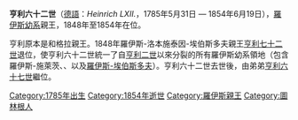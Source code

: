 {{Expand language|1=en|time=2020-08-29T12:04:50+00:00}}
{{Infobox noble
| name        = 亨利六十二世
| image       = File:Heinrich LXII.jpg
| succession  = 羅伊斯幼系親王
| reign       = 1848年10月1日 — 1854年6月19日
| successor   = [[亨利六十七世_(羅伊斯幼系)|亨利六十七世]]
| birth_date  = {{birth date|1785|5|31|df=y}}
| birth_place = [[施萊茨|施萊茨]]
| death_date  = {{death date and age|1854|6|19|1785|5|31|df=y}}
| death_place = 施萊茨
| father      = [[亨利四十二世_(羅伊斯-施萊茨和格拉)|亨利四十二世]]
| mother      = 霍亨洛厄-基希貝格的卡羅琳
}}

'''亨利六十二世'''（[[德語|德語]]：''Heinrich LXII.''，1785年5月31日 — 1854年6月19日），[[羅伊斯幼系親王國|羅伊斯幼系]]親王，1848年至1854年在位。

亨利原本是{{link-de|羅伊斯-施萊茨|Reuß-Schleiz}}和格拉親王。1848年羅伊斯-洛本施泰因-埃伯斯多夫親王[[亨利七十二世_(羅伊斯-洛本施泰因-埃伯斯多夫)|亨利七十二世]]退位，使亨利六十二世統一了自[[亨利二世_(羅伊斯-格拉)|亨利二世]]以來分裂的所有羅伊斯幼系領地（包含羅伊斯-施萊茨、{{link-de|羅伊斯-格拉|Reuß-Gera}}、{{le|羅伊斯-洛本施泰因|Reuss-Lobenstein}}以及[[羅伊斯-埃伯斯多夫侯國|羅伊斯-埃伯斯多夫]]）。亨利六十二世去世後，由弟弟[[亨利六十七世_(羅伊斯幼系)|亨利六十七世]]繼位。

{{bio-stub}}

[[Category:1785年出生|Category:1785年出生]]
[[Category:1854年逝世|Category:1854年逝世]]
[[Category:羅伊斯親王|Category:羅伊斯親王]]
[[Category:圖林根人|Category:圖林根人]]
